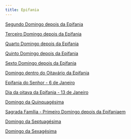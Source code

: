 ```yaml
---
title: Epifania
---
```


[Segundo Domingo depois da Epifania](/missal/epifania/2)

[Terceiro Domingo depois da Epifania](/missal/epifania/3)

[Quarto Domingo depois da Epifania](/missal/epifania/4)

[Quinto Domingo depois da Epifania](/missal/epifania/5)

[Sexto Domingo depois da Epifania](/missal/epifania/6)

[Domingo dentro do Oitavário da Epifania](/missal/epifania/domingodentrooitavarioepifania)

[Epifania do Senhor - 6 de Janeiro](/missal/epifania/epifania)

[Dia da oitava da Epifania - 13 de Janeiro](/missal/epifania/oitavaepifania)

[Domingo da Quinquagésima](/missal/epifania/quinquagesima)

[Sagrada Família - Primeiro Domingo depois da Epifaniaem](/missal/epifania/sagradafamilia)

[Domingo da Septuagésima](/missal/epifania/septuagesima)

[Domingo da Sexagésima](/missal/epifania/sexagesima)
